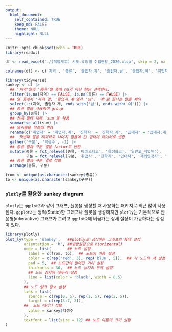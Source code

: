 ```yaml
---
output:
  html_document:
    self_contained: TRUE
    keep_md: FALSE
    theme: NULL
    highlight: NULL
---
```


```r
knitr::opts_chunk$set(echo = TRUE)
library(readxl)

df <- read_excel('./(직업계고) 시도.유형별 취업현황_2020.xlsx', skip = 2, na = '-', sheet = 1, col_types = c('text', 'text', rep('numeric', 18)), col_names = F)

colnames(df) <- c('지역', '종류', '졸업자.계', '졸업자.남', '졸업자.여', '취업자.계', '취업자.남', '취업자.여', '진학자.계', '진학자.남', '진학자.여', '입대자.계', '입대자.남', '입대자.여', '제외인정자.계', '제외인정자.남', '제외인정자.여', '미취업자.계', '미취업자.남', '미취업자.여')

library(tidyverse)
sankey <- df |> 
  ## '지역'열과 '종류'열 중에 na가 아닌 행만 선택한다.  
  filter(is.na(지역) == FALSE, is.na(종류) == FALSE) |>
  ## 열 중에서 '지역'열, '졸업자.계'열과 '남', '여'로 끝나는 열을 제외
  select(-c(지역, 졸업자.계, ends_with('남'), ends_with('여'))) |> 
  ## 종류 열을 사용하여 group
  group_by(종류) |>
  ## 전체 열에 대해 `sum`을 적용
  summarise_all(sum) |>
  ## 열이름을 적절히 변경
  rename(c('취업자' = '취업자.계', '진학자' = '진학자.계', '입대자' = '입대자.계', '제외인정자' = '제외인정자.계', '미취업자' = '미취업자.계')) |>
  ##  첫번째 열을 제외하고 나머지 열들에 긴 형태의 데이터로 변환
  gather('구분', '학생수', -1) |>
  ## 종류 열과 구분 열을 factor로 변환
  mutate(종류 = fct_relevel(종류, '마이스터고', '특성화고', '일반고_직업반'), 
         구분 = fct_relevel(구분, '취업자', '진학자', '입대자', '제외인정자', '미취업자')) |>
  ## 종류 열과 구분 열로 정렬
  arrange(종류, 구분)

from <- unique(as.character(sankey$종류))
to <- unique(as.character(sankey$구분))

```

### `plotly`를 활용한 sankey diagram

`plotly`는 `ggplot2`와 같이 그래프, 플롯을 생성할 때 사용하는 패키지로 최근 많이 사용된다. `ggplot2`는 정적(Static)한 그래프나 플롯을 생성하지만 `plotly`는 기본적으로 반응형(interactive) 그래프가 그려고 `ggplot2`에 버금가는 상세 설정이 가능하다는 장점이 있다. 

```r
library(plotly)
plot_ly(type = 'sankey',   ##plotly로 생성하는 그래프의 형태 설정
        orientation = 'h', ##방향설정으로 h(orizental)
        node = list(       ## 노드 설정
          label = c(from, to),  ## 노드의 이름 설정
          color = c(rep('red', 3), rep('blue', 5)),  ## 각 노드의 색 설정
          pad = 5,  ## 노드간의 떨어진 거리 설정
          thickness = 30,  ## 노드 상자의 두께 설정'
          ## 노드 상자의 테두리 설정
          line = list(color = 'black', width = 0.5) 
        ),
        ## 노드 링크 정보 설정
        link = list(
          source = c(rep(0, 5), rep(1, 5), rep(2, 5)),
          target = c(rep(3:7, 3)),
        ##  노드 데이터 정보
          value = sankey$학생수
        ), 
        textfont = list(size = 12) ## 노드 이름의 크기 설정
)
```
